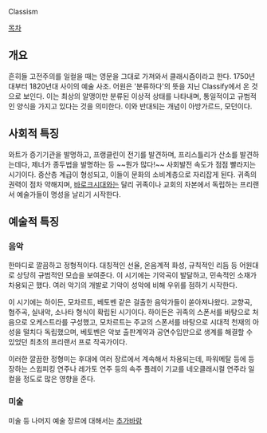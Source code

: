 Classism

[[목차]]
== 개요 ==
흔히들 고전주의를 일컬을 때는 영문을 그대로 가져와서 클래시즘이라고 한다. 1750년대부터 1820년대 사이의 예술 사조. 어원은 '분류하다'의 뜻을 지닌 Classify에서 온 것으로 보인다. 이는 최상의 알맹이만 분류된 이상적 상태를 나타내며, 통일적이고 규범적인 양식을 가지고 있다는 것을 의미한다. 이와 반대되는 개념이 아방가르드, 모던이다.

== 사회적 특징 ==
와트가 증기기관을 발명하고, 프랭클린이 전기를 발견하며, 프리스틀리가 산소를 발견하는데다, 제너가 종두법을 발명하는 등 ~~뭔가 많다!~~ 사회발전 속도가 점점 빨라지는 시기이다. 중산층 계급이 형성되고, 이들이 문화의 소비계층으로 자리잡게 된다. 귀족의 권력이 점차 약해지며, [[바로크]]시대와는 달리 귀족이나 교회의 자본에서 독립하는 프리랜서 예술가들이 명성을 날리기 시작한다.

== 예술적 특징 ==
=== 음악 ===
한마디로 깔끔하고 정형적이다. 대칭적인 선율, 온음계적 화성, 규칙적인 리듬 등 어원대로 상당히 규범적인 모습을 보여준다. 이 시기에는 기악곡이 발달하고, 민속적인 소재가 차용되곤 했다. 여러 악기의 개발로 기악이 성악에 비해 우위를 점하기 시작한다.

이 시기에는 하이든, 모차르트, 베토벤 같은 걸출한 음악가들이 쏟아져나왔다. 교향곡, 협주곡, 실내악, 소나타 형식이 확립된 시기이다. 하이든은 귀족의 스폰서를 바탕으로 처음으로 오케스트라를 구성했고, 모차르트는 주교의 스폰서를 바탕으로 시대적 천재의 아성을 떨치다 독립했으며, 베토벤은 악보 출판계약과 공연수입만으로 생계를 해결할 수 있었던 최초의 프리랜서 프로 작곡가이다.

이러한 깔끔한 정형미는 후대에 여러 장르에서 계속해서 차용되는데, 파워메탈 등에 등장하는 스윕피킹 연주나 레가토 연주 등의 속주 플레이 기교를 네오클래시컬 연주라 일컬을 정도로 많은 영향을 준다.

=== 미술 ===
미술 등 나머지 예술 장르에 대해서는 [[추가바람]]

